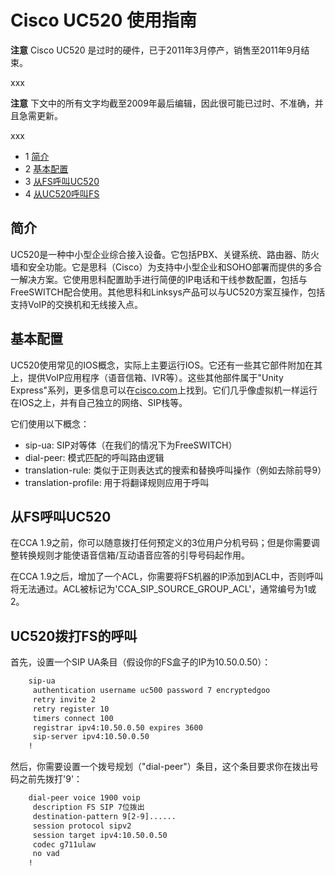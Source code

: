 # Cisco UC520 使用指南

**注意** Cisco UC520 是过时的硬件，已于2011年3月停产，销售至2011年9月结束。

xxx

**注意** 下文中的所有文字均截至2009年最后编辑，因此很可能已过时、不准确，并且急需更新。

xxx

* 1 [简介](#introduction)
* 2 [基本配置](#basic-configuration)
* 3 [从FS呼叫UC520](#calls-from-fs-to-uc520)
* 4 [从UC520呼叫FS](#calls-from-uc520-to-fs)

## 简介

UC520是一种中小型企业综合接入设备。它包括PBX、关键系统、路由器、防火墙和安全功能。它是思科（Cisco）为支持中小型企业和SOHO部署而提供的多合一解决方案。它使用思科配置助手进行简便的IP电话和干线参数配置，包括与FreeSWITCH配合使用。其他思科和Linksys产品可以与UC520方案互操作，包括支持VoIP的交换机和无线接入点。

## 基本配置

UC520使用常见的IOS概念，实际上主要运行IOS。它还有一些其它部件附加在其上，提供VoIP应用程序（语音信箱、IVR等）。这些其他部件属于"Unity Express"系列，更多信息可以在[cisco.com](http://www.cisco.com/)上找到。它们几乎像虚拟机一样运行在IOS之上，并有自己独立的网络、SIP栈等。

它们使用以下概念：

* sip-ua: SIP对等体（在我们的情况下为FreeSWITCH）
* dial-peer: 模式匹配的呼叫路由逻辑
* translation-rule: 类似于正则表达式的搜索和替换呼叫操作（例如去除前导9）
* translation-profile: 用于将翻译规则应用于呼叫

## 从FS呼叫UC520

在CCA 1.9之前，你可以随意拨打任何预定义的3位用户分机号码；但是你需要调整转换规则才能使语音信箱/互动语音应答的引导号码起作用。

在CCA 1.9之后，增加了一个ACL，你需要将FS机器的IP添加到ACL中，否则呼叫将无法通过。ACL被标记为'CCA_SIP_SOURCE_GROUP_ACL'，通常编号为1或2。

## UC520拨打FS的呼叫

首先，设置一个SIP UA条目（假设你的FS盒子的IP为10.50.0.50）：

```xml
    sip-ua
     authentication username uc500 password 7 encryptedgoo
     retry invite 2
     retry register 10
     timers connect 100
     registrar ipv4:10.50.0.50 expires 3600
     sip-server ipv4:10.50.0.50
    !
```

然后，你需要设置一个拨号规划（"dial-peer"）条目，这个条目要求你在拨出号码之前先拨打'9'：

```xml
    dial-peer voice 1900 voip
     description FS SIP 7位拨出
     destination-pattern 9[2-9]......
     session protocol sipv2
     session target ipv4:10.50.0.50
     codec g711ulaw
     no vad
    !
```
